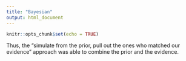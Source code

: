 ```yaml
---
title: "Bayesian"
output: html_document
---
```


```r
knitr::opts_chunk$set(echo = TRUE)
```

Thus, the “simulate from the prior, pull out the ones who matched our evidence” approach was able to combine the prior and the evidence.


